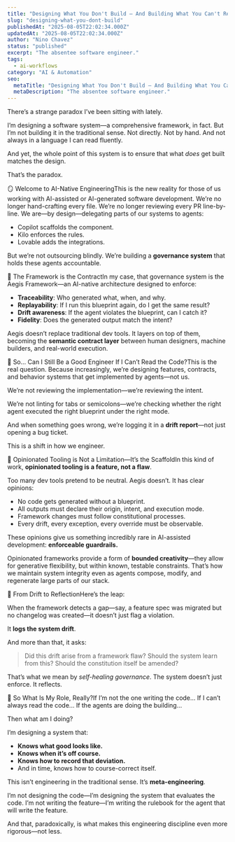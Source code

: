 ```yaml
---
title: "Designing What You Don't Build — And Building What You Can't Read"
slug: "designing-what-you-dont-build"
publishedAt: "2025-08-05T22:02:34.000Z"
updatedAt: "2025-08-05T22:02:34.000Z"
author: "Nino Chavez"
status: "published"
excerpt: "The absentee software engineer."
tags:
  - ai-workflows
category: "AI & Automation"
seo:
  metaTitle: "Designing What You Don't Build — And Building What You Can't Read"
  metaDescription: "The absentee software engineer."
---
```

There’s a strange paradox I’ve been sitting with lately.

I’m designing a software system—a comprehensive framework, in fact. But I’m not building it in the traditional sense. Not directly. Not by hand. And not always in a language I can read fluently.

And yet, the whole point of this system is to ensure that what *does* get built matches the design.

That’s the paradox.

🪞 Welcome to AI-Native EngineeringThis is the new reality for those of us working with AI-assisted or AI-generated software development. We’re no longer hand-crafting every file. We’re no longer reviewing every PR line-by-line. We are—by design—delegating parts of our systems to agents:

- Copilot scaffolds the component.
- Kilo enforces the rules.
- Lovable adds the integrations.

But we’re not outsourcing blindly. We’re building a **governance system** that holds these agents accountable.

🔐 The Framework is the ContractIn my case, that governance system is the Aegis Framework—an AI-native architecture designed to enforce:

- **Traceability**: Who generated what, when, and why.
- **Replayability**: If I run this blueprint again, do I get the same result?
- **Drift awareness**: If the agent violates the blueprint, can I catch it?
- **Fidelity**: Does the generated output match the intent?

Aegis doesn’t replace traditional dev tools. It layers on top of them, becoming the **semantic contract layer** between human designers, machine builders, and real-world execution.

🤔 So… Can I Still Be a Good Engineer If I Can’t Read the Code?This is the real question. Because increasingly, we’re designing features, contracts, and behavior systems that get implemented by agents—not us.

We’re not reviewing the implementation—we’re reviewing the intent.

We’re not linting for tabs or semicolons—we’re checking whether the right agent executed the right blueprint under the right mode.

And when something goes wrong, we’re logging it in a **drift report**—not just opening a bug ticket.

This is a shift in how we engineer.

🧬 Opinionated Tooling is Not a Limitation—It’s the ScaffoldIn this kind of work, **opinionated tooling is a feature, not a flaw**.

Too many dev tools pretend to be neutral. Aegis doesn’t. It has clear opinions:

- No code gets generated without a blueprint.
- All outputs must declare their origin, intent, and execution mode.
- Framework changes must follow constitutional processes.
- Every drift, every exception, every override must be observable.

These opinions give us something incredibly rare in AI-assisted development: **enforceable guardrails.**

Opinionated frameworks provide a form of **bounded creativity**—they allow for generative flexibility, but within known, testable constraints. That’s how we maintain system integrity even as agents compose, modify, and regenerate large parts of our stack.

🔄 From Drift to ReflectionHere’s the leap:

When the framework detects a gap—say, a feature spec was migrated but no changelog was created—it doesn’t just flag a violation.

It **logs the system drift**.

And more than that, it asks:

> Did this drift arise from a framework flaw? Should the system learn from this? Should the constitution itself be amended?

That’s what we mean by *self-healing governance*. The system doesn’t just enforce. It reflects.

🧭 So What Is My Role, Really?If I’m not the one writing the code... If I can’t always read the code... If the agents are doing the building...

Then what am I doing?

I’m designing a system that:

- **Knows what good looks like.**
- **Knows when it’s off course.**
- **Knows how to record that deviation.**
- And in time, knows how to course-correct itself.

This isn’t engineering in the traditional sense. It’s **meta-engineering**.

I’m not designing the code—I’m designing the system that evaluates the code. I’m not writing the feature—I’m writing the rulebook for the agent that will write the feature.

And that, paradoxically, is what makes this engineering discipline even more rigorous—not less.

